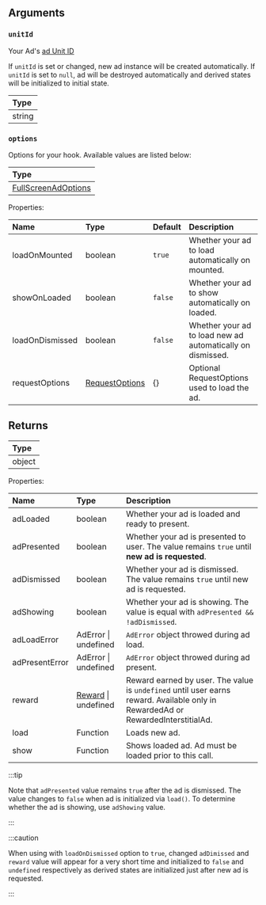 ## Arguments

### `unitId`

Your Ad's [ad Unit ID](https://support.google.com/admob/answer/7356431)

If `unitId` is set or changed, new ad instance will be created automatically.
If `unitId` is set to `null`, ad will be destroyed automatically and derived states will be initialized to initial state.

| Type   |
| :----- |
| string |

### `options`

Options for your hook. Available values are listed below:

| Type                                                |
| :-------------------------------------------------- |
| [FullScreenAdOptions](../types/FullScreenAdOptions) |

Properties:

| Name            | Type                                      | Default | Description                                                |
| :-------------- | :---------------------------------------- | :------ | :--------------------------------------------------------- |
| loadOnMounted   | boolean                                   | `true`  | Whether your ad to load automatically on mounted.          |
| showOnLoaded    | boolean                                   | `false` | Whether your ad to show automatically on loaded.           |
| loadOnDismissed | boolean                                   | `false` | Whether your ad to load new ad automatically on dismissed. |
| requestOptions  | [RequestOptions](../types/RequestOptions) | {}      | Optional RequestOptions used to load the ad.               |

## Returns

| Type   |
| :----- |
| object |

Properties:

| Name           | Type                     | Description                                                                                                                      |
| :------------- | :----------------------- | :------------------------------------------------------------------------------------------------------------------------------- |
| adLoaded       | boolean                  | Whether your ad is loaded and ready to present.                                                                                  |
| adPresented    | boolean                  | Whether your ad is presented to user. The value remains `true` until **new ad is requested**.                                    |
| adDismissed    | boolean                  | Whether your ad is dismissed. The value remains `true` until new ad is requested.                                                |
| adShowing      | boolean                  | Whether your ad is showing. The value is equal with `adPresented && !adDismissed`.                                               |
| adLoadError    | AdError \| undefined     | `AdError` object throwed during ad load.                                                                                         |
| adPresentError | AdError \| undefined     | `AdError` object throwed during ad present.                                                                                      |
| reward         | [Reward](#) \| undefined | Reward earned by user. The value is `undefined` until user earns reward. Available only in RewardedAd or RewardedInterstitialAd. |
| load           | Function                 | Loads new ad.                                                                                                                    |
| show           | Function                 | Shows loaded ad. Ad must be loaded prior to this call.                                                                           |

:::tip

Note that `adPresented` value remains `true` after the ad is dismissed.
The value changes to `false` when ad is initialized via `load()`.
To determine whether the ad is showing, use `adShowing` value.

:::

:::caution

When using with `loadOnDismissed` option to `true`, changed `adDimissed` and `reward` value will appear for a very short time and initialized to `false` and `undefined` respectively as derived states are initialized just after new ad is requested.

:::
